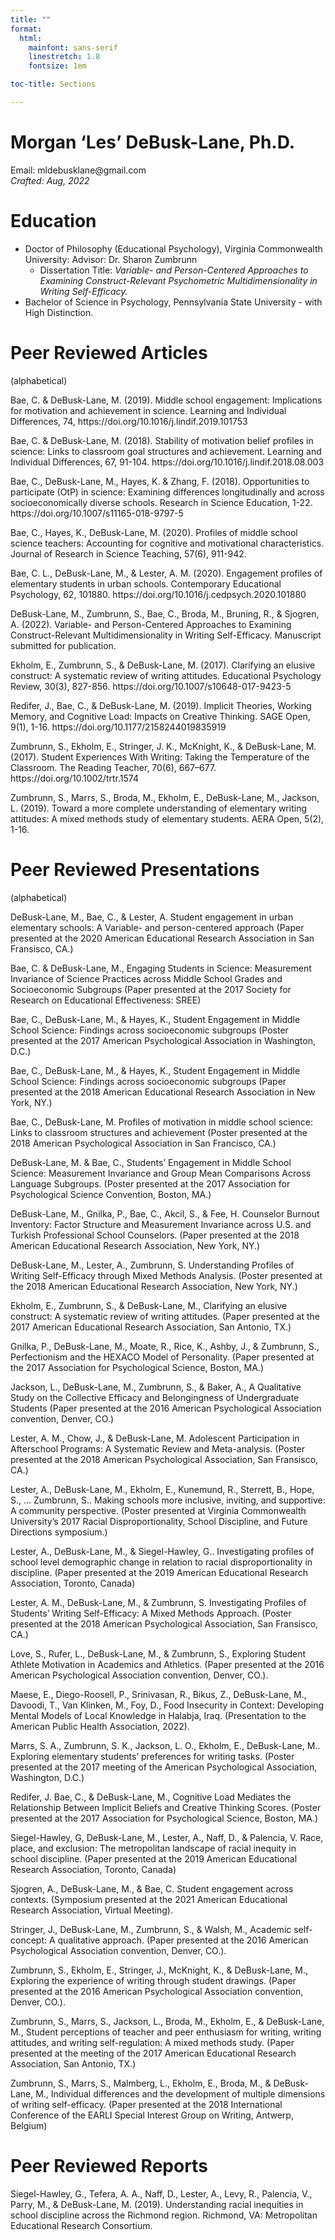```yaml
---
title: ""
format: 
  html:
    mainfont: sans-serif
    linestretch: 1.8
    fontsize: 1em

toc-title: Sections

---
```


# **Morgan 'Les' DeBusk-Lane, Ph.D.** {.unnumbered .unlisted}

Email: mldebusklane\@gmail.com\
*Crafted: Aug, 2022*

# **Education**

-   Doctor of Philosophy (Educational Psychology), Virginia Commonwealth University: Advisor: Dr. Sharon Zumbrunn
    -   Dissertation Title: *Variable- and Person-Centered Approaches to Examining Construct-Relevant Psychometric Multidimensionality in Writing Self-Efficacy.*
-   Bachelor of Science in Psychology, Pennsylvania State University - with High Distinction.

# **Peer Reviewed Articles** 
(alphabetical)

<p class="hangingindent">
Bae, C. & DeBusk-Lane, M. (2019). Middle school engagement: Implications for motivation and achievement in science. Learning and        Individual Differences, 74, https://doi.org/10.1016/j.lindif.2019.101753
<p>
<p class="hangingindent">
Bae, C. & DeBusk-Lane, M. (2018). Stability of motivation belief profiles in science: Links to classroom goal structures and achievement. Learning and Individual Differences, 67, 91-104. https://doi.org/10.1016/j.lindif.2018.08.003
<p>

<p class="hangingindent">
Bae, C., DeBusk-Lane, M., Hayes, K. & Zhang, F. (2018). Opportunities to participate (OtP) in science: Examining differences longitudinally and across socioeconomically diverse schools. Research in Science Education, 1-22. https://doi.org/10.1007/s11165-018-9797-5
<p>

<p class="hangingindent">
Bae, C., Hayes, K., DeBusk-Lane, M. (2020). Profiles of middle school science teachers: Accounting for cognitive and motivational characteristics. Journal of Research in Science Teaching, 57(6), 911-942.
<p>

<p class="hangingindent">
Bae, C. L., DeBusk-Lane, M., & Lester, A. M. (2020). Engagement profiles of elementary students in urban schools. Contemporary Educational Psychology, 62, 101880. https://doi.org/10.1016/j.cedpsych.2020.101880
<p>

<p class="hangingindent">
DeBusk-Lane, M., Zumbrunn, S., Bae, C., Broda, M., Bruning, R., & Sjogren, A. (2022). Variable- and Person-Centered Approaches to Examining Construct-Relevant Multidimensionality in Writing Self-Efficacy. Manuscript submitted for publication. 
<p>

<p class="hangingindent">
Ekholm, E., Zumbrunn, S., & DeBusk-Lane, M. (2017). Clarifying an elusive construct: A systematic review of writing attitudes. Educational Psychology Review, 30(3), 827-856. https://doi.org/10.1007/s10648-017-9423-5
<p>

<p class="hangingindent">
Redifer, J., Bae, C., & DeBusk-Lane, M. (2019). Implicit Theories, Working Memory, and Cognitive Load: Impacts on Creative Thinking. SAGE Open, 9(1), 1-16. https://doi.org/10.1177/2158244019835919
<p>

<p class="hangingindent">
Zumbrunn, S., Ekholm, E., Stringer, J. K., McKnight, K., & DeBusk-Lane, M. (2017). Student Experiences With Writing: Taking the Temperature of the Classroom. The Reading Teacher, 70(6), 667–677. https://doi.org/10.1002/trtr.1574
<p>

<p class="hangingindent">
Zumbrunn, S., Marrs, S., Broda, M., Ekholm, E., DeBusk-Lane, M., Jackson, L. (2019). Toward a more complete understanding of elementary writing attitudes: A mixed methods study of elementary students. AERA Open, 5(2), 1-16.
<p>

# **Peer Reviewed Presentations** 
(alphabetical)

<p class="hangingindent">
DeBusk-Lane, M., Bae, C.,  & Lester, A. Student engagement in urban elementary schools: A Variable- and person-centered approach (Paper presented at the 2020 American Educational Research Association in San Fransisco, CA.)
<p>

<p class="hangingindent">
Bae, C. & DeBusk-Lane, M., Engaging Students in Science: Measurement Invariance of Science Practices across Middle School Grades and Socioeconomic Subgroups (Paper presented at the 2017 Society for Research on Educational Effectiveness: SREE)
<p>

<p class="hangingindent">
Bae, C., DeBusk-Lane, M., & Hayes, K., Student Engagement in Middle School Science: Findings across socioeconomic subgroups (Poster presented at the 2017 American Psychological Association in Washington, D.C.)
<p>

<p class="hangingindent">
Bae, C., DeBusk-Lane, M., & Hayes, K., Student Engagement in Middle School Science: Findings across socioeconomic subgroups (Paper presented at the 2018 American Educational Research Association in New York, NY.)
<p>

<p class="hangingindent">
Bae, C., DeBusk-Lane, M. Profiles of motivation in middle school science: Links to classroom structures and achievement (Poster presented at the 2018 American Psychological Association in San Francisco, CA.)
<p>

<p class="hangingindent">
DeBusk-Lane, M. & Bae, C., Students’ Engagement in Middle School Science: Measurement Invariance and Group Mean Comparisons Across Language Subgroups.  (Poster presented at the 2017 Association for Psychological Science Convention, Boston, MA.)
<p>

<p class="hangingindent">
DeBusk-Lane, M., Gnilka, P., Bae, C., Akcil, S., & Fee, H. Counselor Burnout Inventory: Factor Structure and Measurement Invariance across U.S. and Turkish Professional School Counselors. (Paper presented at the 2018 American Educational Research Association, New York, NY.)
<p>

<p class="hangingindent">
DeBusk-Lane, M., Lester, A., Zumbrunn, S. Understanding Profiles of Writing Self-Efficacy through Mixed Methods Analysis. (Poster presented at the 2018 American Educational Research Association, New York, NY.)
<p>

<p class="hangingindent">
Ekholm, E., Zumbrunn, S., & DeBusk-Lane, M., Clarifying an elusive construct: A systematic review of writing attitudes. (Paper presented at the 2017 American Educational Research Association, San Antonio, TX.)
<p>

<p class="hangingindent">
Gnilka, P., DeBusk-Lane, M., Moate, R., Rice, K., Ashby, J., & Zumbrunn, S., Perfectionism and the HEXACO Model of Personality. (Paper presented at the 2017 Association for Psychological Science, Boston, MA.)
<p>

<p class="hangingindent">
Jackson, L., DeBusk-Lane, M., Zumbrunn, S., & Baker, A., A Qualitative Study on the Collective Efficacy and Belongingness of Undergraduate Students (Paper presented at the 2016 American Psychological Association convention, Denver, CO.)
<p>

<p class="hangingindent">
Lester, A. M., Chow, J., & DeBusk-Lane, M. Adolescent Participation in Afterschool Programs: A Systematic Review and Meta-analysis. (Poster presented at the 2018 American Psychological Association, San Fransisco, CA.)
<p>

<p class="hangingindent">
Lester, A., DeBusk-Lane, M., Ekholm, E., Kunemund, R., Sterrett, B., Hope, S., … Zumbrunn, S.. Making schools more inclusive, inviting, and supportive: A community perspective. (Poster presented at Virginia Commonwealth University’s 2017 Racial Disproportionality, School Discipline, and Future Directions symposium.)
<p>

<p class="hangingindent">
Lester, A., DeBusk-Lane, M., & Siegel-Hawley, G.. Investigating profiles of school level demographic change in relation to racial disproportionality in discipline. (Paper presented at the 2019 American Educational Research Association, Toronto, Canada)
<p>

<p class="hangingindent">
Lester, A. M., DeBusk-Lane, M., & Zumbrunn, S. Investigating Profiles of Students’ Writing Self-Efficacy: A Mixed Methods Approach. (Poster presented at the 2018 American Psychological Association, San Fransisco, CA.)
<p>

<p class="hangingindent">
Love, S., Rufer, L., DeBusk-Lane, M., & Zumbrunn, S., Exploring Student Athlete Motivation in Academics and Athletics.  (Paper presented at the 2016 American Psychological Association convention, Denver, CO.). 
<p>

<p class="hangingindent">
Maese, E., Diego-Roosell, P., Srinivasan, R., Bikus, Z., DeBusk-Lane, M., Davoodi, T., Van Klinken, M., Foy, D., Food Insecurity in Context: Developing Mental Models of Local Knowledge in Halabja, Iraq. (Presentation to the American Public Health Association, 2022). 
<p>

<p class="hangingindent">
Marrs, S. A., Zumbrunn, S. K., Jackson, L. O., Ekholm, E., DeBusk-Lane, M.. Exploring elementary students’ preferences for writing tasks. (Poster presented at the 2017 meeting of the American Psychological Association, Washington, D.C.)
<p>

<p class="hangingindent">
Redifer, J. Bae, C., & DeBusk-Lane, M., Cognitive Load Mediates the Relationship Between Implicit Beliefs and Creative Thinking Scores. (Poster presented at the 2017 Association for Psychological Science, Boston, MA.)
<p>

<p class="hangingindent">
Siegel-Hawley, G, DeBusk-Lane, M., Lester, A., Naff, D., & Palencia, V. Race, place, and exclusion: The metropolitan landscape of racial inequity in school discipline. (Paper presented at the 2019 American Educational Research Association, Toronto, Canada)
<p>

<p class="hangingindent">
Sjogren, A., DeBusk-Lane, M., & Bae, C. Student engagement across contexts. (Symposium presented at the 2021 American Educational Research Association, Virtual Meeting).
<p>

<p class="hangingindent">
Stringer, J., DeBusk-Lane, M., Zumbrunn, S., & Walsh, M., Academic self-concept: A qualitative approach. (Paper presented at the 2016 American Psychological Association convention, Denver, CO.).
<p>

<p class="hangingindent">
Zumbrunn, S., Ekholm, E., Stringer, J., McKnight, K., & DeBusk-Lane, M., Exploring the experience of writing through student drawings. (Paper presented at the 2016 American Psychological Association convention, Denver, CO.).
<p>

<p class="hangingindent">
Zumbrunn, S., Marrs, S., Jackson, L., Broda, M., Ekholm, E., & DeBusk-Lane, M., Student perceptions of teacher and peer enthusiasm for writing, writing attitudes, and writing self-regulation: A mixed methods study. (Paper presented at the meeting of the 2017 American Educational Research Association, San Antonio, TX.)
<p>

<p class="hangingindent">
Zumbrunn, S., Marrs, S., Malmberg, L., Ekholm, E., Broda, M., & DeBusk-Lane, M., Individual differences and the development of multiple dimensions of writing self-efficacy. (Paper presented at the 2018 International Conference of the EARLI Special Interest Group on Writing, Antwerp, Belgium)
<p>

# **Peer Reviewed Reports**

<p class="hangingindent">
Siegel-Hawley, G., Tefera, A. A., Naff, D., Lester, A., Levy, R., Palencia, V., Parry, M., & DeBusk-Lane, M. (2019). Understanding racial inequities in school discipline across the Richmond region. Richmond, VA: Metropolitan Educational Research Consortium.
<p>








::: {.column-page-inset .text-center}
```{=html}
<a class="btn btn-outline-light", href="https://twitter.com/mldebusklane" target="_blank" rel="noopener noreferrer">
    <i class="bi bi-twitter" role='img' aria-label='Twitter'></i>
</a>
<a class="btn btn-outline-light", href="https://github.com/debusklaneml" target="_blank" rel="noopener noreferrer">
    <i class="bi bi-github" role='img' aria-label='Github'></i>
</a>
<a class="btn btn-outline-light", href="www.linkedin.com/in/debusklaneml" target="_blank" rel="noopener noreferrer">
    <i class="bi bi-linkedin" role='img' aria-label='LinkedIn'></i>
</a>

<a class="btn btn-outline-light", href="mailto:mldebusklane@gmail.com" target="_blank" rel="noopener noreferrer">
    <i class="ai bi-envelope" role='img' aria-label='email'></i>
</a>
```
:::

